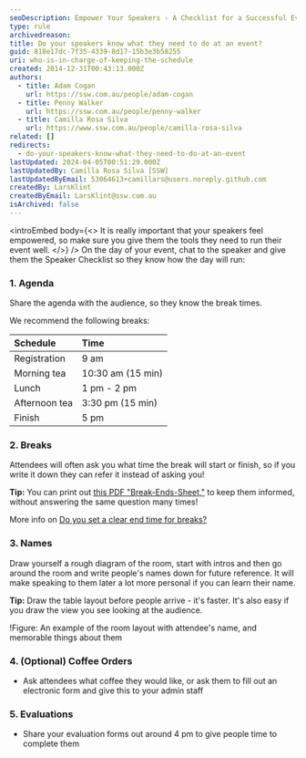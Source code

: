 ```yaml
---
seoDescription: Empower Your Speakers - A Checklist for a Successful Event
type: rule
archivedreason:
title: Do your speakers know what they need to do at an event?
guid: 818e17dc-7f35-4339-8d17-15b3e3b58255
uri: who-is-in-charge-of-keeping-the-schedule
created: 2014-12-31T00:43:13.000Z
authors:
  - title: Adam Cogan
    url: https://ssw.com.au/people/adam-cogan
  - title: Penny Walker
    url: https://ssw.com.au/people/penny-walker
  - title: Camilla Rosa Silva
    url: https://www.ssw.com.au/people/camilla-rosa-silva
related: []
redirects:
  - do-your-speakers-know-what-they-need-to-do-at-an-event
lastUpdated: 2024-04-05T00:51:29.000Z
lastUpdatedBy: Camilla Rosa Silva [SSW]
lastUpdatedByEmail: 53064613+camillars@users.noreply.github.com
createdBy: LarsKlint
createdByEmail: LarsKlint@ssw.com.au
isArchived: false
---
```


<introEmbed
  body={<>
It is really important that your speakers feel empowered, so make sure you give them the tools they need to run their event well.
  </>}
/>
On the day of your event, chat to the speaker and give them the Speaker Checklist so they know how the day will run:

### 1. Agenda

Share the agenda with the audience, so they know the break times.

We recommend the following breaks:

| Schedule      | Time              |
| :------------ | :---------------- |
| Registration  | 9 am              |
| Morning tea   | 10:30 am (15 min) |
| Lunch         | 1 pm - 2 pm       |
| Afternoon tea | 3:30 pm (15 min)  |
| Finish        | 5 pm              |

### 2. Breaks

Attendees will often ask you what time the break will start or finish, so if you write it down they can refer it instead of asking you!

**Tip:** You can print out [this PDF "Break-Ends-Sheet,"](break-ends-sheet.pdf) to keep them informed, without answering the same question many times!

More info on [Do you set a clear end time for breaks?](/do-you-set-a-clear-end-time-for-breaks)

### 3. Names

Draw yourself a rough diagram of the room, start with intros and then go around the room and write people's names down for future reference. It will make speaking to them later a lot more personal if you can learn their name.

**Tip:** Draw the table layout before people arrive - it's faster. It's also easy if you draw the view you see looking at the audience.

!Figure: An example of the room layout with attendee's name, and memorable things about them[](Diagram-Desk-layout2.jpg)

### 4. (Optional) Coffee Orders

* Ask attendees what coffee they would like, or ask them to fill out an electronic form and give this to your admin staff

### 5. Evaluations

* Share your evaluation forms out around 4 pm to give people time to complete them
